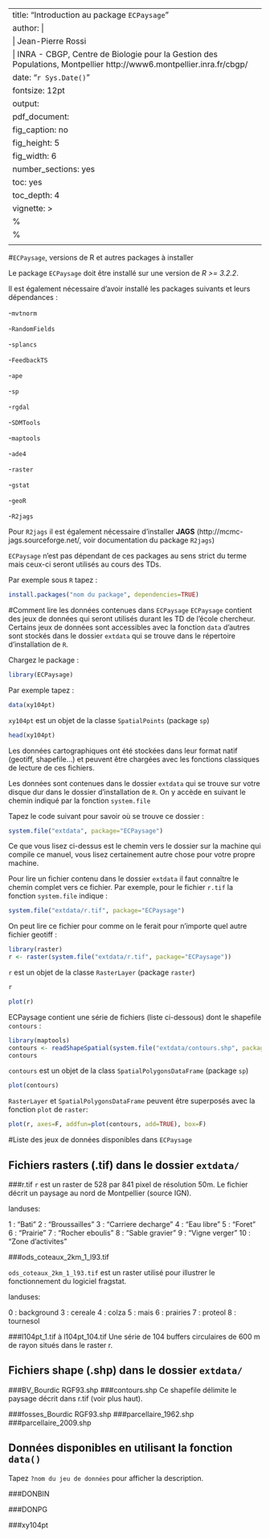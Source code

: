 
---
title: "Introduction au package `ECPaysage`"
author: | 
  | Jean-Pierre Rossi
  | INRA - CBGP, Centre de Biologie pour la Gestion des Populations, Montpellier http://www6.montpellier.inra.fr/cbgp/
date: "`r Sys.Date()`"
fontsize: 12pt
output:
   pdf_document:
     fig_caption: no
     fig_height: 5
     fig_width: 6
     number_sections: yes
     toc: yes
     toc_depth: 4
vignette: >
  %\VignetteIndexEntry{introduction_ecpaysage}
  %\VignetteEngine{knitr::rmarkdown}
  \usepackage[utf8]{inputenc}
---

#`ECPaysage`, versions de R et autres packages à installer

Le package `ECPaysage` doit être installé sur une version de *R >= 3.2.2*.

Il est également nécessaire d'avoir installé les packages suivants et leurs dépendances :

-`mvtnorm`

-`RandomFields`

-`splancs`

-`FeedbackTS`

-`ape`

-`sp`

-`rgdal`

-`SDMTools`

-`maptools`

-`ade4`

-`raster`

-`gstat`

-`geoR`

-`R2jags`

Pour `R2jags` il est également nécessaire d'installer **JAGS** (http://mcmc-jags.sourceforge.net/, voir documentation du package `R2jags`)

`ECPaysage` n'est pas dépendant de ces packages au sens strict du terme mais ceux-ci seront utilisés au cours des TDs.

Par exemple sous `R` tapez :
```r
install.packages("nom du package", dependencies=TRUE)
```



#Comment lire les données contenues dans `ECPaysage`
`ECPaysage` contient des jeux de données qui seront utilisés durant les TD de l'école chercheur. Certains jeux de données sont accessibles avec la fonction `data` d'autres sont stockés dans le dossier `extdata` qui se trouve dans le répertoire d'installation de `R`.

Chargez le package :

```r
library(ECPaysage)
```


Par exemple tapez :

```r
data(xy104pt)
```

`xy104pt` est un objet de la classe `SpatialPoints` (package `sp`) 

```r
head(xy104pt)
```

Les données cartographiques ont été stockées dans leur format natif (geotiff, shapefile...) et peuvent être chargées avec les fonctions classiques de lecture de ces fichiers.

Les données sont contenues dans le dossier `extdata` qui se trouve sur votre disque dur dans le dossier d'installation de `R`. On y accède en suivant le chemin indiqué par la fonction `system.file`

Tapez le code suivant pour savoir où se trouve ce dossier :

```r
system.file("extdata", package="ECPaysage")
```

Ce que vous lisez ci-dessus est le chemin vers le dossier sur la machine qui compile ce manuel, vous lisez certainement autre chose pour votre propre machine.

Pour lire un fichier contenu dans le dossier `extdata` il faut connaître le chemin complet vers ce fichier. Par exemple, pour le fichier `r.tif` la fonction `system.file` indique :

```r
system.file("extdata/r.tif", package="ECPaysage")
```

On peut lire ce fichier pour comme on le ferait pour n'importe quel autre fichier geotiff :

```r
library(raster)
r <- raster(system.file("extdata/r.tif", package="ECPaysage")) 
```

`r` est un objet de la classe `RasterLayer` (package `raster`)

```r
r
```

```r
plot(r)
```

ECPaysage contient une série de fichiers (liste ci-dessous) dont le shapefile `contours` :

```r
library(maptools)
contours <- readShapeSpatial(system.file("extdata/contours.shp", package="ECPaysage"))
contours
```

`contours` est un objet de la class `SpatialPolygonsDataFrame` (package `sp`)
  
```r
plot(contours)
```

`RasterLayer` et `SpatialPolygonsDataFrame` peuvent être superposés avec la fonction `plot`
 de `raster`:
 
```r
plot(r, axes=F, addfun=plot(contours, add=TRUE), box=F) 
```

#Liste des jeux de données disponibles dans `ECPaysage`

## Fichiers rasters (.tif) dans le dossier `extdata/`

###r.tif
`r` est un raster de 528 par 841 pixel de résolution 50m. Le fichier décrit un paysage au nord de Montpellier (source IGN).

landuses:

1 : "Bati"
2 : "Broussailles"
3 : "Carriere decharge"
4 : "Eau libre"
5 : "Foret"
6 : "Prairie"
7 : "Rocher eboulis"
8 : "Sable gravier"
9 : "Vigne verger"
10 : "Zone d'activites"

             

###ods_coteaux_2km_1_l93.tif

`ods_coteaux_2km_1_l93.tif` est un raster utilisé pour illustrer le fonctionnement du logiciel fragstat.

landuses:


0 : background
3 : cereale
4 : colza
5 : mais
6 : prairies
7 : proteol
8 : tournesol

###l104pt_1.tif à l104pt_104.tif
Une série de 104 buffers circulaires de 600 m de rayon situés dans le raster r.

## Fichiers shape (.shp) dans le dossier `extdata/`

###BV_Bourdic RGF93.shp
###contours.shp
Ce shapefile délimite le paysage décrit dans r.tif (voir plus haut).

###fosses_Bourdic RGF93.shp
###parcellaire_1962.shp
###parcellaire_2009.shp

## Données disponibles en utilisant la fonction `data()`
Tapez `?nom du jeu de données` pour afficher la description.

###DONBIN

###DONPG

###xy104pt
